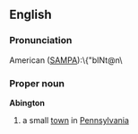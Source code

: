 ==English==
===Pronunciation===
American ([[SAMPA]]):\{"bINt@n\
===Proper noun===
'''Abington'''
#a small [[town]] in [[Pennsylvania]]